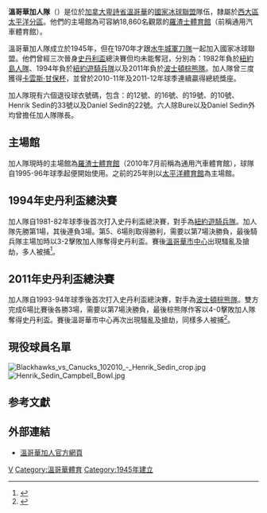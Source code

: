 {{update|time=2013-12-05T16:17:06+00:00}}
{{noteTA
|1=zh-cn:不列颠哥伦比亚;zh-hk:卑詩;zh-tw:英屬哥倫比亞
}}

{{NHL team |
   color1 = #FFFFFF |
   color2 = #00004D |
   name = 溫哥華加人隊|
    chinese_name = Vancouver Canucks|
   logo = [[File:CanucksLogo.png|File:CanucksLogo.png]] |
   conference = [[西部聯盟_(NHL)|西大區]]|
   division = [[太平洋分區|太平洋分區]] |
   founded = 1945年 |
   arena = [[羅渣士體育館|羅渣士體育館]]  |
   city = [[加拿大|加拿大]][[卑詩省|卑詩省]][[溫哥華|溫哥華]] |
   colors = 深藍、森林綠、銀和白|
   manager = {{link-en|Jim Benning|Jim Benning}} |
   coach =  |
   captain = |
   owner = {{link-en|Francesco Aquilini|Francesco Aquilini}} |
   championships = ''未曾贏過'' |
}}

'''溫哥華加人隊'''（'''{{lang|en|Vancouver Canucks}}'''）是位於[[加拿大|加拿大]][[卑詩省|卑詩省]][[溫哥華|溫哥華]]的[[國家冰球聯盟|國家冰球聯盟]]隊伍，隸屬於[[西部聯盟_(NHL)|西大區]][[太平洋分區|太平洋分區]]。他們的主場館為可容納18,860名觀眾的[[羅渣士體育館|羅渣士體育館]]（前稱通用汽車體育館）。

溫哥華加人隊成立於1945年，但在1970年才跟[[水牛城軍刀隊|水牛城軍刀隊]]一起加入國家冰球聯盟。他們曾經三次晉身[[史丹利盃|史丹利盃]]總決賽但均未能奪冠，分別為：1982年負於[[紐約島人隊|紐約島人隊]]、1994年負於[[紐約遊騎兵隊|紐約遊騎兵隊]]以及2011年負於[[波士頓棕熊隊|波士頓棕熊隊]]。加人隊曾三度獲得[[卡雲斯·甘保杯|卡雲斯·甘保杯]]，並曾於2010-11年及2011-12年球季連續贏得總統獎座。

加人隊現有六個退役球衣號碼，包含：{{link-en|Stan Smyl|Stan Smyl}}的12號、{{link-en|Trevor Linden|Trevor Linden}}的16號、{{link-en|Marcus Naslund|Marcus Naslund}}的19號、{{link-en|Pavel Bure|Pavel Bure}}的10號、Henrik Sedin的33號以及Daniel Sedin的22號。六人除Bure以及Daniel Sedin外均曾擔任加人隊隊長。

==主場館==
加人隊現時的主場館為[[羅渣士體育館|羅渣士體育館]]（2010年7月前稱為通用汽車體育館），球隊自1995-96年球季起便開始使用。之前的25年則以[[太平洋體育館|太平洋體育館]]為主場館。

==1994年史丹利盃總決賽==
加人隊自1981-82年球季後首次打入史丹利盃總決賽，對手為[[紐約遊騎兵隊|紐約遊騎兵隊]]。加人隊先勝第1場，其後連負3場。第5、6場則取得勝利，需要以第7場決勝負，最後騎兵隊主場加時以3-2擊敗加人隊奪得史丹利盃。賽後[[溫哥華市中心|溫哥華市中心]]出現騷亂及搶劫，多人被捕<ref>{{cite web |url=http://www.macleans.ca/culture/books/article.jsp?content=20051222_140516_2124&hubname=nhl |title=4 Canadian Sports Riots |publisher=MacLeans |date=2005年12月27日 |accessdate=2011年8月7日 |archive-date=2008年12月25日 |archive-url=https://web.archive.org/web/20081225101721/http://www.macleans.ca/culture/books/article.jsp?content=20051222_140516_2124&hubname=nhl |dead-url=no }}</ref>。

==2011年史丹利盃總決賽==
加人隊自1993-94年球季後首次打入史丹利盃總決賽，對手為[[波士頓棕熊隊|波士頓棕熊隊]]。雙方完成6場比賽後各勝3場，需要以第7場決勝負，最後棕熊隊作客以4-0擊敗加人隊奪得史丹利盃。賽後溫哥華市中心再次出現騷亂及搶劫，同樣多人被捕<ref>{{cite web |url=http://www.mingpaovan.com/htm/News/20110616/vaa1h.htm |title=加人輸波 溫市暴動 |publisher=明報加西網 |date=2011年6月16日 |accessdate=2011年8月7日 |deadurl=yes |archiveurl=https://web.archive.org/web/20110821185257/http://www.mingpaovan.com/htm/news/20110616/vaa1h.htm |archivedate=2011年8月21日 }}</ref>。
{{further|2011年溫哥華史丹利杯賽後騷亂事件}}

==現役球員名單==
[[File:Blackhawks_vs_Canucks_102010_-_Henrik_Sedin_crop.jpg|thumb]]
[[File:Henrik_Sedin_Campbell_Bowl.jpg|thumb]]

{{温哥华加人名单}}

== 参考文獻 ==
<div class="references-small">
<references />
</div>

== 外部連結 ==
{{Commonscat|Vancouver Canucks|溫哥華加人}}
* [http://canucks.nhl.com/ 溫哥華加人官方網頁] {{Wayback|url=http://canucks.nhl.com/ |date=20110223050719 }} {{en icon}}

{{NHL}}

[[Category:國家冰球聯盟球隊|V]]
[[Category:溫哥華體育|Category:溫哥華體育]]
[[Category:1945年建立|Category:1945年建立]]
